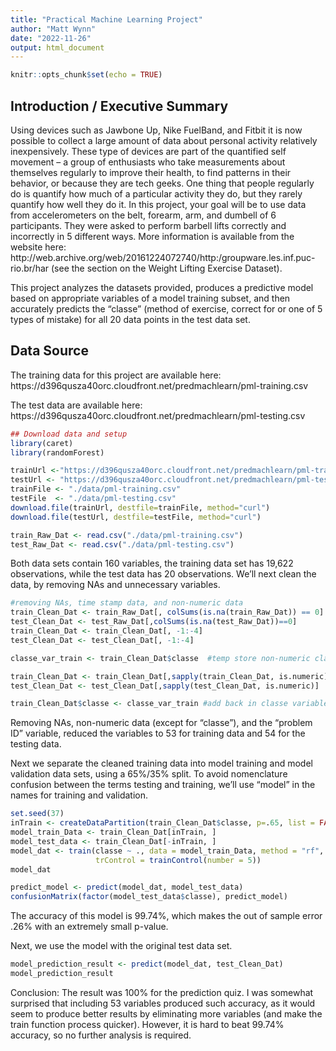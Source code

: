 ---
title: "Practical Machine Learning Project"
author: "Matt Wynn"
date: "2022-11-26"
output: html_document
---

```{r setup, include=FALSE}
knitr::opts_chunk$set(echo = TRUE)
```

## Introduction / Executive Summary
Using devices such as Jawbone Up, Nike FuelBand, and Fitbit it is now possible to collect a large amount of data about personal activity relatively inexpensively. These type of devices are part of the quantified self movement – a group of enthusiasts who take measurements about themselves regularly to improve their health, to find patterns in their behavior, or because they are tech geeks. One thing that people regularly do is quantify how much of a particular activity they do, but they rarely quantify how well they do it. In this project, your goal will be to use data from accelerometers on the belt, forearm, arm, and dumbell of 6 participants. They were asked to perform barbell lifts correctly and incorrectly in 5 different ways. More information is available from the website here: http://web.archive.org/web/20161224072740/http:/groupware.les.inf.puc-rio.br/har (see the section on the Weight Lifting Exercise Dataset).

This project analyzes the datasets provided, produces a predictive model based on appropriate variables of a model training subset, and then accurately predicts the "classe" (method of exercise, correct for or one of 5 types of mistake) for all 20 data points in the test data set. 

## Data Source
The training data for this project are available here:
https://d396qusza40orc.cloudfront.net/predmachlearn/pml-training.csv

The test data are available here:
https://d396qusza40orc.cloudfront.net/predmachlearn/pml-testing.csv


```{r, include=TRUE, echo=FALSE, message=FALSE, warning=FALSE}
## Download data and setup
library(caret)
library(randomForest)

trainUrl <-"https://d396qusza40orc.cloudfront.net/predmachlearn/pml-training.csv"
testUrl <- "https://d396qusza40orc.cloudfront.net/predmachlearn/pml-testing.csv"
trainFile <- "./data/pml-training.csv"
testFile  <- "./data/pml-testing.csv"
download.file(trainUrl, destfile=trainFile, method="curl")
download.file(testUrl, destfile=testFile, method="curl")

train_Raw_Dat <- read.csv("./data/pml-training.csv")
test_Raw_Dat <- read.csv("./data/pml-testing.csv")
```
Both data sets contain 160 variables, the training data set has 19,622 observations, while the test data has 20 observations. We'll next clean the data, by removing NAs and unnecessary variables. 

```{r}
#removing NAs, time stamp data, and non-numeric data
train_Clean_Dat <- train_Raw_Dat[, colSums(is.na(train_Raw_Dat)) == 0]
test_Clean_Dat <- test_Raw_Dat[,colSums(is.na(test_Raw_Dat))==0]
train_Clean_Dat <- train_Clean_Dat[, -1:-4]
test_Clean_Dat <- test_Clean_Dat[, -1:-4]

classe_var_train <- train_Clean_Dat$classe  #temp store non-numeric classe variable

train_Clean_Dat <- train_Clean_Dat[,sapply(train_Clean_Dat, is.numeric)]
test_Clean_Dat <- test_Clean_Dat[,sapply(test_Clean_Dat, is.numeric)]

train_Clean_Dat$classe <- classe_var_train #add back in classe variable
```
Removing NAs, non-numeric data (except for "classe"), and the "problem ID" variable, reduced the variables to 53 for training data and 54 for the testing data. 

Next we separate the cleaned training data into model training and model validation data sets, using a 65%/35% split. To avoid nomenclature confusion between the terms testing and training, we'll use "model" in the names for training 
and validation.
```{r, echo=TRUE, cashe=TRUE}
set.seed(37)
inTrain <- createDataPartition(train_Clean_Dat$classe, p=.65, list = FALSE)
model_train_Data <- train_Clean_Dat[inTrain, ]
model_test_data <- train_Clean_Dat[-inTrain, ]
model_dat <- train(classe ~ ., data = model_train_Data, method = "rf",
                   trControl = trainControl(number = 5))
model_dat

predict_model <- predict(model_dat, model_test_data)
confusionMatrix(factor(model_test_data$classe), predict_model)
```
The accuracy of this model is 99.74%, which makes the out of sample error .26% with an extremely small p-value. 

Next, we use the model with the original test data set.

```{r, echo=TRUE}
model_prediction_result <- predict(model_dat, test_Clean_Dat)
model_prediction_result
```
Conclusion: The result was 100% for the prediction quiz. I was somewhat surprised that including 53 variables produced such accuracy, as it would seem to produce better results by eliminating more variables (and make the train function process quicker). However, it is hard to beat 99.74% accuracy, so no further analysis is required. 
